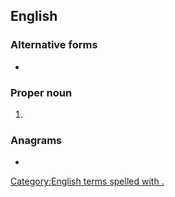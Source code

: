 {{also|PSS|p*ss|p.s.s.|P.S.S.|psš}}
==English==

===Alternative forms===
* {{l|en|Ps.}}

===Proper noun===
{{en-proper noun}}

# {{abbreviation of|en|Psalms}}

===Anagrams===
* {{anagrams|en|a=pss|SPS|SPs|SSP|s.p.s.}}

[[Category:English terms spelled with .]]